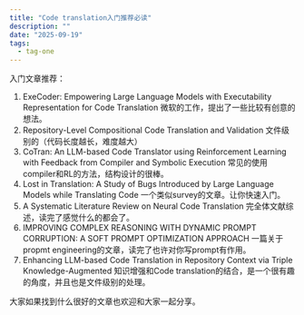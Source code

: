 ```yaml
---
title: "Code translation入门推荐必读"
description: ""
date: "2025-09-19"
tags:
  - tag-one
---
```


入门文章推荐：

1. ExeCoder: Empowering Large Language Models with Executability Representation for Code Translation 微软的工作，提出了一些比较有创意的想法。
2. Repository-Level Compositional Code Translation and Validation 文件级别的（代码长度越长，难度越大）
3. CoTran: An LLM-based Code Translator using Reinforcement Learning with Feedback from Compiler and Symbolic Execution 常见的使用compiler和RL的方法，结构设计的很棒。
4. Lost in Translation: A Study of Bugs Introduced by Large Language Models while Translating Code 一个类似survey的文章。让你快速入门。
5. A Systematic Literature Review on Neural Code Translation 完全体文献综述，读完了感觉什么的都会了。
6. IMPROVING COMPLEX REASONING WITH DYNAMIC PROMPT CORRUPTION: A SOFT PROMPT OPTIMIZATION APPROACH 一篇关于propmt engineering的文章，读完了也许对你写prompt有作用。
7. Enhancing LLM-based Code Translation in Repository Context via Triple Knowledge-Augmented 知识增强和Code translation的结合，是一个很有趣的角度，并且也是文件级别的处理。

大家如果找到什么很好的文章也欢迎和大家一起分享。

